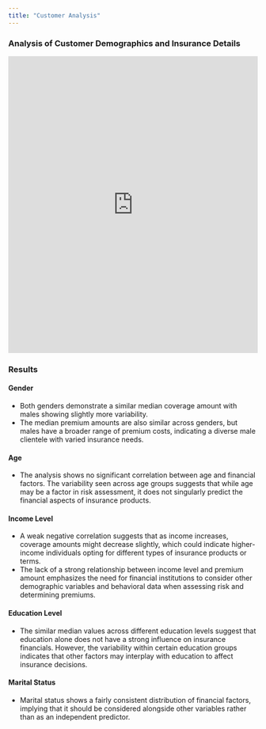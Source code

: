 ```yaml
---
title: "Customer Analysis"
---
```


### Analysis of Customer Demographics and Insurance Details

<iframe height="600" width="100%" frameborder="no" src="https://doah240315-2.shinyapps.io/app-2"> </iframe>

### Results

#### Gender
- Both genders demonstrate a similar median coverage amount with males showing slightly more variability.
- The median premium amounts are also similar across genders, but males have a broader range of premium costs, indicating a diverse male clientele with varied insurance needs.

#### Age
- The analysis shows no significant correlation between age and financial factors. The variability seen across age groups suggests that while age may be a factor in risk assessment, it does not singularly predict the financial aspects of insurance products.

#### Income Level
- A weak negative correlation suggests that as income increases, coverage amounts might decrease slightly, which could indicate higher-income individuals opting for different types of insurance products or terms.
- The lack of a strong relationship between income level and premium amount emphasizes the need for financial institutions to consider other demographic variables and behavioral data when assessing risk and determining premiums.

#### Education Level
- The similar median values across different education levels suggest that education alone does not have a strong influence on insurance financials. However, the variability within certain education groups indicates that other factors may interplay with education to affect insurance decisions.

#### Marital Status
- Marital status shows a fairly consistent distribution of financial factors, implying that it should be considered alongside other variables rather than as an independent predictor.
